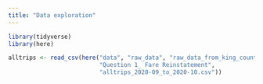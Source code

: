 ```yaml
---
title: "Data exploration"
---
```


```r
library(tidyverse)
library(here)

alltrips <- read_csv(here("data", "raw_data", "raw_data_from_king_county", 
                          "Question 1_ Fare Reinstatement", 
                          "alltrips_2020-09_to_2020-10.csv"))
```


